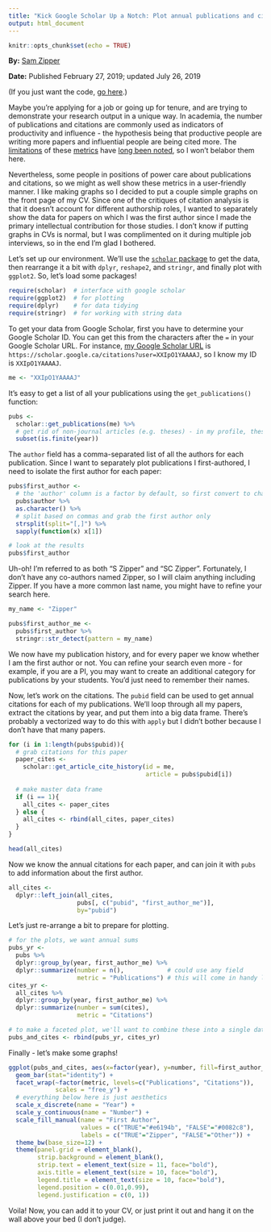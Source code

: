 ```yaml
---
title: "Kick Google Scholar Up a Notch: Plot annual publications and citations by authorship position"
output: html_document
---
```


```r
knitr::opts_chunk$set(echo = TRUE)
```

**By:** [Sam Zipper](https://www.twitter.com/ZipperSam)

**Date:** Published February 27, 2019; updated July 26, 2019

(If you just want the code, [go here](https://github.com/samzipper/SelfAnalysis/blob/master/PlotPubsAndCitations.R).)

Maybe you're applying for a job or going up for tenure, and are trying to demonstrate your research output in a unique way. In academia, the number of publications and citations are commonly used as indicators of productivity and influence - the hypothesis being that productive people are writing more papers and influential people are being cited more. The [limitations](https://thebibliomagician.wordpress.com/2018/03/23/is-it-time-to-bury-the-h-index/) of these [metrics](http://blog.impactstory.org/four-great-reasons-to-stop-caring-so-much-about-the-h-index/) have [long been noted](http://blogs.nature.com/nautilus/2007/10/the_hindex_has_its_flaws.html), so I won't belabor them here. 

Nevertheless, some people in positions of power care about publications and citations, so we might as well show these metrics in a user-friendly manner. I like making graphs so I decided to put a couple simple graphs on the front page of my CV. Since one of the critiques of citation analysis is that it doesn't account for different authorship roles, I wanted to separately show the data for papers on which I was the first author since I made the primary intellectual contribution for those studies. I don't know if putting graphs in CVs is normal, but I was complimented on it during multiple job interviews, so in the end I'm glad I bothered.

Let's set up our environment. We'll use the [`scholar` package](https://github.com/jkeirstead/scholar) to get the data, then rearrange it a bit with `dplyr`, `reshape2`, and `stringr`, and finally plot with `ggplot2`. So, let's load some packages!

```r
require(scholar)  # interface with google scholar
require(ggplot2)  # for plotting
require(dplyr)    # for data tidying
require(stringr)  # for working with string data
```

To get your data from Google Scholar, first you have to determine your Google Scholar ID. You can get this from the characters after the `=` in your Google Scholar URL. For instance, [my Google Scholar URL](https://scholar.google.ca/citations?user=XXIpO1YAAAAJ) is `https://scholar.google.ca/citations?user=XXIpO1YAAAAJ`, so I know my ID is `XXIpO1YAAAAJ`.

```r
me <- "XXIpO1YAAAAJ"
```

It's easy to get a list of all your publications using the `get_publications()` function:

```r
pubs <- 
  scholar::get_publications(me) %>% 
  # get rid of non-journal articles (e.g. theses) - in my profile, these don't have a year
  subset(is.finite(year))
```

The `author` field has a comma-separated list of all the authors for each publication. Since I want to separately plot publications I first-authored, I need to isolate the first author for each paper:

```r
pubs$first_author <- 
  # the 'author' column is a factor by default, so first convert to character
  pubs$author %>% 
  as.character() %>% 
  # split based on commas and grab the first author only
  strsplit(split="[,]") %>% 
  sapply(function(x) x[1])

# look at the results
pubs$first_author
```

Uh-oh! I'm referred to as both "S Zipper" and "SC Zipper". Fortunately, I don't have any co-authors named Zipper, so I will claim anything including Zipper. If you have a more common last name, you might have to refine your search here.

```r
my_name <- "Zipper"

pubs$first_author_me <-
  pubs$first_author %>% 
  stringr::str_detect(pattern = my_name)
```

We now have my publication history, and for every paper we know whether I am the first author or not. You can refine your search even more - for example, if you are a PI, you may want to create an additional category for publications by your students. You'd just need to remember their names.

Now, let's work on the citations. The `pubid` field can be used to get annual citations for each of my publications. We'll loop through all my papers, extract the citations by year, and put them into a big data frame. There's probably a vectorized way to do this with `apply` but I didn't bother because I don't have that many papers.

```r
for (i in 1:length(pubs$pubid)){
  # grab citations for this paper
  paper_cites <- 
    scholar::get_article_cite_history(id = me, 
                                      article = pubs$pubid[i])
  
  # make master data frame
  if (i == 1){
    all_cites <- paper_cites
  } else {
    all_cites <- rbind(all_cites, paper_cites)
  }
}

head(all_cites)
```

Now we know the annual citations for each paper, and can join it with `pubs` to add information about the first author.

```r
all_cites <- 
  dplyr::left_join(all_cites,
                   pubs[, c("pubid", "first_author_me")],
                   by="pubid")
```

Let's just re-arrange a bit to prepare for plotting.

```r
# for the plots, we want annual sums
pubs_yr <-
  pubs %>% 
  dplyr::group_by(year, first_author_me) %>% 
  dplyr::summarize(number = n(),            # could use any field
                   metric = "Publications") # this will come in handy later
cites_yr <-
  all_cites %>% 
  dplyr::group_by(year, first_author_me) %>% 
  dplyr::summarize(number = sum(cites),
                   metric = "Citations")

# to make a faceted plot, we'll want to combine these into a single data frame
pubs_and_cites <- rbind(pubs_yr, cites_yr)
```

Finally - let's make some graphs!

```r
ggplot(pubs_and_cites, aes(x=factor(year), y=number, fill=first_author_me)) +
  geom_bar(stat="identity") +
  facet_wrap(~factor(metric, levels=c("Publications", "Citations")),
             scales = "free_y") +
  # everything below here is just aesthetics
  scale_x_discrete(name = "Year") +
  scale_y_continuous(name = "Number") +
  scale_fill_manual(name = "First Author", 
                    values = c("TRUE"="#e6194b", "FALSE"="#0082c8"),
                    labels = c("TRUE"="Zipper", "FALSE"="Other")) +
  theme_bw(base_size=12) +
  theme(panel.grid = element_blank(),
        strip.background = element_blank(),
        strip.text = element_text(size = 11, face="bold"),
        axis.title = element_text(size = 10, face="bold"),
        legend.title = element_text(size = 10, face="bold"),
        legend.position = c(0.01,0.99),
        legend.justification = c(0, 1))
```

Voila! Now, you can add it to your CV, or just print it out and hang it on the wall above your bed (I don't judge).